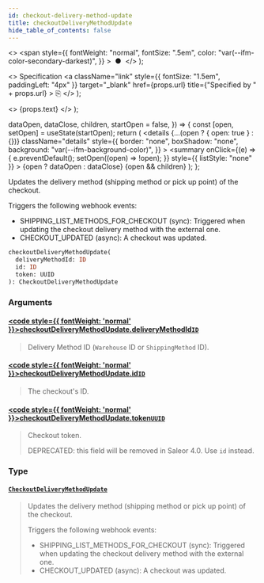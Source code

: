 ```yaml
---
id: checkout-delivery-method-update
title: checkoutDeliveryMethodUpdate
hide_table_of_contents: false
---
```


  <>
    <span
      style={{
        fontWeight: "normal",
        fontSize: ".5em",
        color: "var(--ifm-color-secondary-darkest)",
      }}
    >
      &nbsp;●&nbsp;
    </span>
  </>
);

  <>
    Specification
    <a
      className="link"
      style={{ fontSize: "1.5em", paddingLeft: "4px" }}
      target="\_blank"
      href={props.url}
      title={"Specified by " + props.url}
    >
      ⎘
    </a>
  </>
);

  <>
    <span className={props.class}>{props.text}</span>
  </>
);


  dataOpen,
  dataClose,
  children,
  startOpen = false,
}) => {
  const [open, setOpen] = useState(startOpen);
  return (
    <details
      {...(open ? { open: true } : {})}
      className="details"
      style={{
        border: "none",
        boxShadow: "none",
        background: "var(--ifm-background-color)",
      }}
    >
      <summary
        onClick={(e) => {
          e.preventDefault();
          setOpen((open) => !open);
        }}
        style={{ listStyle: "none" }}
      >
        {open ? dataOpen : dataClose}
      </summary>
      {open && children}
    </details>
  );
};

Updates the delivery method (shipping method or pick up point) of the checkout.

<Badge text="Added in Saleor 3.1" class="secondary margin-bottom--sm" />

Triggers the following webhook events:

- SHIPPING_LIST_METHODS_FOR_CHECKOUT (sync): Triggered when updating the checkout delivery method with the external one.
- CHECKOUT_UPDATED (async): A checkout was updated.

```graphql
checkoutDeliveryMethodUpdate(
  deliveryMethodId: ID
  id: ID
  token: UUID
): CheckoutDeliveryMethodUpdate
```

### Arguments

#### [<code style={{ fontWeight: 'normal' }}>checkoutDeliveryMethodUpdate.<b>deliveryMethodId</b></code>](#)<Bullet />[`ID`](../../../api-reference/miscellaneous/scalars/id) <Badge class="badge badge--secondary" text="scalar"/>

> Delivery Method ID (`Warehouse` ID or `ShippingMethod` ID).

#### [<code style={{ fontWeight: 'normal' }}>checkoutDeliveryMethodUpdate.<b>id</b></code>](#)<Bullet />[`ID`](../../../api-reference/miscellaneous/scalars/id) <Badge class="badge badge--secondary" text="scalar"/>

> The checkout's ID.
>
> <Badge text="Added in Saleor 3.4" class="secondary margin-bottom--sm" />

#### [<code style={{ fontWeight: 'normal' }}>checkoutDeliveryMethodUpdate.<b>token</b></code>](#)<Bullet />[`UUID`](../../../api-reference/miscellaneous/scalars/uuid) <Badge class="badge badge--secondary" text="scalar"/>

> Checkout token.
>
> DEPRECATED: this field will be removed in Saleor 4.0. Use `id` instead.

### Type

#### [`CheckoutDeliveryMethodUpdate`](../../../api-reference/checkout/objects/checkout-delivery-method-update) <Badge class="badge badge--secondary" text="object"/>

> Updates the delivery method (shipping method or pick up point) of the checkout.
>
> <Badge text="Added in Saleor 3.1" class="secondary margin-bottom--sm" />
>
> Triggers the following webhook events:
>
> - SHIPPING_LIST_METHODS_FOR_CHECKOUT (sync): Triggered when updating the checkout delivery method with the external one.
> - CHECKOUT_UPDATED (async): A checkout was updated.
